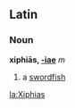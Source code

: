==Latin==
===Noun===
'''xiphiās, [[Wiktionary Appendix:Latin first declension|-iae]]''' ''m''

#a [[swordfish]]



[[la:Xiphias]]